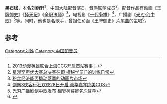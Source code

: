 {{配音演员
|名字 = 黑石稔
|本名 = 刘雨轩
|暱稱 = MinoruK、彪哥
|國籍 = {{PRC}}
|出生地 = {{CHNMLD}}
|生月= 5
|生日= 13
|配演語言 = [[中文|中文]]
|代表作 = 《[[王牌御史|王牌御史]]》 李陵彪
}}
'''黑石稔'''{{BD||5月13日}}，本名'''刘雨轩'''<ref>[https://www.douban.com/group/topic/41263207/ 2013动漫英雄联合上海CCG开启首站赛事！]</ref>，中国大陆配音演员，[[音熊联萌|音熊联萌]]成员<ref>[http://comic.qq.com/a/20160719/042966_all.htm 星漫奖声优大赛总决赛在即 探秘学员们的训练日常]</ref>。配音作品有动画《[[王牌御史|王牌御史]]》《[[择天记|择天记]]》《[[全职法师|全职法师]]》<ref>[http://zqb.cyol.com/html/2015-07/17/nw.D110000zgqnb_20150717_3-12.htm 粉丝经济能否撬动落寞的动画片市场]</ref>，电视剧《[[一代枭雄|一代枭雄]]》<ref>[http://news.17173.com/content/2015-11-20/20151120101605319_all.shtml 剑网3侠客行狂欢夜28日开启 豪华嘉宾绝美COS]</ref>，广播剧《[[光刃·剑中歌|光刃·剑中歌]]》<ref>[http://play.163.com/15/1208/17/BAB2AFF400314TM8.html 光刃广播剧剑中歌发布 相爷柯暮卿包你耳孕]</ref>等。同时，他也是名歌手，曾担任动画《王牌御史》片尾曲的主唱<ref>{{Cite web |url=http://www.douquwang.com/2014/0928/13646.html |title=王牌御史每集彪悍片尾曲汇总 王牌御史片尾曲是彪哥声优刘雨轩唱的 |access-date=2017-02-26 |archive-url=https://web.archive.org/web/20170413153241/http://www.douquwang.com/2014/0928/13646.html |archive-date=2017-04-13 |dead-url=yes }}</ref>。

==参考==
{{reflist}}

{{音熊联萌工作室}}
{{Authority control}}
{{DEFAULTSORT:L}}
[[Category:刘姓|Category:刘姓]]
[[Category:中国配音员|Category:中国配音员]]